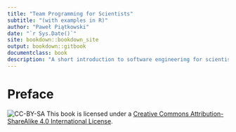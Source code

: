```yaml
---
title: "Team Programming for Scientists"
subtitle: "(with examples in R)"
author: "Paweł Piątkowski"
date: "`r Sys.Date()`"
site: bookdown::bookdown_site
output: bookdown::gitbook
documentclass: book
description: "A short introduction to software engineering for scientists"
---
```


# Preface {-}

![CC-BY-SA](https://i.creativecommons.org/l/by-sa/4.0/88x31.png) This book is licensed under a [Creative Commons Attribution-ShareAlike 4.0 International License](http://creativecommons.org/licenses/by-sa/4.0/).

